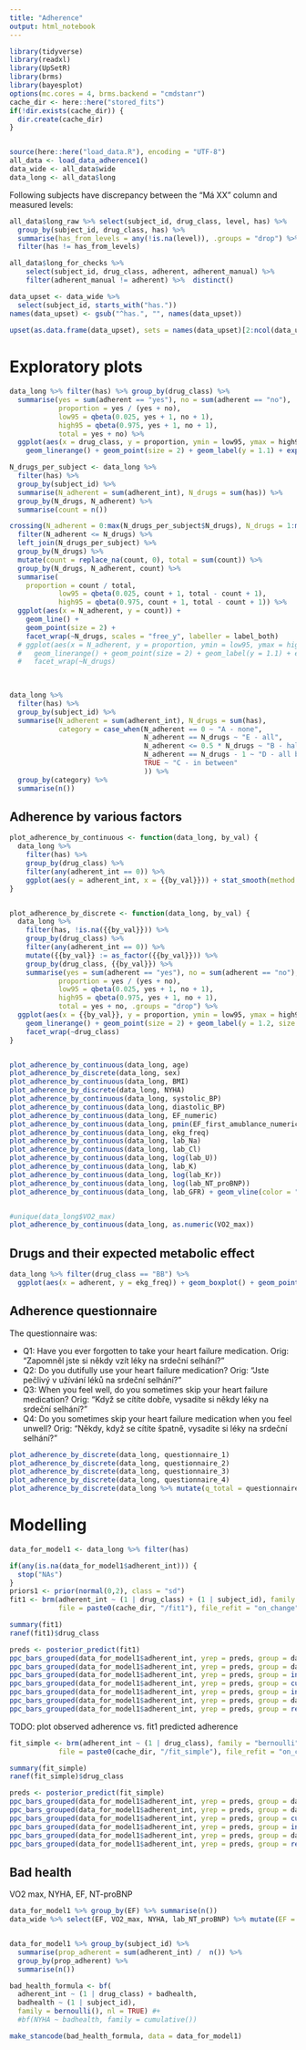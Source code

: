 ```yaml
---
title: "Adherence"
output: html_notebook
---
```


```r
library(tidyverse)
library(readxl)
library(UpSetR)
library(brms)
library(bayesplot)
options(mc.cores = 4, brms.backend = "cmdstanr")
cache_dir <- here::here("stored_fits")
if(!dir.exists(cache_dir)) {
  dir.create(cache_dir)
}


source(here::here("load_data.R"), encoding = "UTF-8")
all_data <- load_data_adherence1()
data_wide <- all_data$wide
data_long <- all_data$long
```

Following subjects have discrepancy between the "Má XX" column and measured levels:

```r
all_data$long_raw %>% select(subject_id, drug_class, level, has) %>%
  group_by(subject_id, drug_class, has) %>%
  summarise(has_from_levels = any(!is.na(level)), .groups = "drop") %>%
  filter(has != has_from_levels)
```

```r
all_data$long_for_checks %>% 
    select(subject_id, drug_class, adherent, adherent_manual) %>%
    filter(adherent_manual != adherent) %>%  distinct()  

```


```r
data_upset <- data_wide %>% 
  select(subject_id, starts_with("has."))
names(data_upset) <- gsub("^has.", "", names(data_upset))
  
upset(as.data.frame(data_upset), sets = names(data_upset)[2:ncol(data_upset)], order.by = "freq", nintersects = NA, nsets = 10)
```

# Exploratory plots

```r
data_long %>% filter(has) %>% group_by(drug_class) %>%
  summarise(yes = sum(adherent == "yes"), no = sum(adherent == "no"),
            proportion = yes / (yes + no), 
            low95 = qbeta(0.025, yes + 1, no + 1),
            high95 = qbeta(0.975, yes + 1, no + 1),
            total = yes + no) %>%
  ggplot(aes(x = drug_class, y = proportion, ymin = low95, ymax = high95, label = total)) + 
    geom_linerange() + geom_point(size = 2) + geom_label(y = 1.1) + expand_limits(y = 1.1)
```

```r
N_drugs_per_subject <- data_long %>%
  filter(has) %>%
  group_by(subject_id) %>%
  summarise(N_adherent = sum(adherent_int), N_drugs = sum(has)) %>%
  group_by(N_drugs, N_adherent) %>%
  summarise(count = n())

crossing(N_adherent = 0:max(N_drugs_per_subject$N_drugs), N_drugs = 1:max(N_drugs_per_subject$N_drugs)) %>% 
  filter(N_adherent <= N_drugs) %>%
  left_join(N_drugs_per_subject) %>%
  group_by(N_drugs) %>%
  mutate(count = replace_na(count, 0), total = sum(count)) %>%
  group_by(N_drugs, N_adherent, count) %>%
  summarise(
    proportion = count / total, 
            low95 = qbeta(0.025, count + 1, total - count + 1),
            high95 = qbeta(0.975, count + 1, total - count + 1)) %>%
  ggplot(aes(x = N_adherent, y = count)) + 
    geom_line() +
    geom_point(size = 2) +
    facet_wrap(~N_drugs, scales = "free_y", labeller = label_both)
  # ggplot(aes(x = N_adherent, y = proportion, ymin = low95, ymax = high95, label = count)) + 
  #   geom_linerange() + geom_point(size = 2) + geom_label(y = 1.1) + expand_limits(y = 1.1) +
  #   facet_wrap(~N_drugs)
  
  
```

```r
data_long %>%
  filter(has) %>%
  group_by(subject_id) %>%
  summarise(N_adherent = sum(adherent_int), N_drugs = sum(has),
            category = case_when(N_adherent == 0 ~ "A - none",
                                 N_adherent == N_drugs ~ "E - all",
                                 N_adherent <= 0.5 * N_drugs ~ "B - half or less",
                                 N_adherent == N_drugs - 1 ~ "D - all but one",
                                 TRUE ~ "C - in between"
                                 )) %>%
  group_by(category) %>%
  summarise(n())
```


## Adherence by various factors

```r
plot_adherence_by_continuous <- function(data_long, by_val) {
  data_long %>%
    filter(has) %>%
    group_by(drug_class) %>%
    filter(any(adherent_int == 0)) %>%
    ggplot(aes(y = adherent_int, x = {{by_val}})) + stat_smooth(method = "glm", method.args=list(family="binomial"), formula = y ~ x) + geom_point(position = position_jitter(height = 0.1)) + facet_wrap(~drug_class)
}


plot_adherence_by_discrete <- function(data_long, by_val) {
  data_long %>%
    filter(has, !is.na({{by_val}})) %>%
    group_by(drug_class) %>%
    filter(any(adherent_int == 0)) %>%
    mutate({{by_val}} := as_factor({{by_val}})) %>%
    group_by(drug_class, {{by_val}}) %>%
    summarise(yes = sum(adherent == "yes"), no = sum(adherent == "no"),
            proportion = yes / (yes + no), 
            low95 = qbeta(0.025, yes + 1, no + 1),
            high95 = qbeta(0.975, yes + 1, no + 1),
            total = yes + no, .groups = "drop") %>%
  ggplot(aes(x = {{by_val}}, y = proportion, ymin = low95, ymax = high95, label = total)) + 
    geom_linerange() + geom_point(size = 2) + geom_label(y = 1.2, size = 3) + expand_limits(y = 1.25) +
    facet_wrap(~drug_class)
}


plot_adherence_by_continuous(data_long, age)
plot_adherence_by_discrete(data_long, sex)
plot_adherence_by_continuous(data_long, BMI)
plot_adherence_by_discrete(data_long, NYHA)
plot_adherence_by_continuous(data_long, systolic_BP)
plot_adherence_by_continuous(data_long, diastolic_BP)
plot_adherence_by_continuous(data_long, EF_numeric)
plot_adherence_by_continuous(data_long, pmin(EF_first_amublance_numeric, EF_first_contact_numeric))
plot_adherence_by_continuous(data_long, ekg_freq)
plot_adherence_by_continuous(data_long, lab_Na)
plot_adherence_by_continuous(data_long, lab_Cl)
plot_adherence_by_continuous(data_long, log(lab_U))
plot_adherence_by_continuous(data_long, lab_K)
plot_adherence_by_continuous(data_long, log(lab_Kr))
plot_adherence_by_continuous(data_long, log(lab_NT_proBNP))
plot_adherence_by_continuous(data_long, lab_GFR) + geom_vline(color = "red", xintercept = 1.55)


```
```r

```


```r
#unique(data_long$VO2_max)
plot_adherence_by_continuous(data_long, as.numeric(VO2_max))

```

## Drugs and their expected metabolic effect

```r
data_long %>% filter(drug_class == "BB") %>%
  ggplot(aes(x = adherent, y = ekg_freq)) + geom_boxplot() + geom_point(position = position_jitter(width = 0.3))
```

## Adherence questionnaire

The questionnaire was:

- Q1: Have you ever forgotten to take your heart failure medication. Orig: "Zapomněl jste si někdy vzít léky na srdeční selhání?"
- Q2: Do you dutifully use your heart failure medication? Orig: "Jste pečlivý v užívání léků na srdeční selhání?"
- Q3: When you feel well, do you sometimes skip your heart failure medication? Orig: "Když se cítíte dobře, vysadíte si někdy léky na srdeční selhání?"
- Q4: Do you sometimes skip your heart failure medication when you feel unwell? Orig: "Někdy, když se cítíte špatně, vysadíte si léky na srdeční selhání?"

```r


plot_adherence_by_discrete(data_long, questionnaire_1) 
plot_adherence_by_discrete(data_long, questionnaire_2)
plot_adherence_by_discrete(data_long, questionnaire_3)
plot_adherence_by_discrete(data_long, questionnaire_4)
plot_adherence_by_discrete(data_long %>% mutate(q_total = questionnaire_1 - questionnaire_2 + questionnaire_3 + as.numeric(questionnaire_4) ), q_total)

```





# Modelling

```r
data_for_model1 <- data_long %>% filter(has) 

if(any(is.na(data_for_model1$adherent_int))) {
  stop("NAs")
}
priors1 <- prior(normal(0,2), class = "sd")
fit1 <- brm(adherent_int ~ (1 | drug_class) + (1 | subject_id), family = "bernoulli", data = data_for_model1, prior = priors1, 
            file = paste0(cache_dir, "/fit1"), file_refit = "on_change", refresh = 500)

summary(fit1)
ranef(fit1)$drug_class
```



```r
preds <- posterior_predict(fit1)
ppc_bars_grouped(data_for_model1$adherent_int, yrep = preds, group = data_for_model1$drug_class)
ppc_bars_grouped(data_for_model1$adherent_int, yrep = preds, group = data_for_model1$sex)
ppc_bars_grouped(data_for_model1$adherent_int, yrep = preds, group = interaction(data_for_model1$sex, data_for_model1$drug_class), freq = FALSE)
ppc_bars_grouped(data_for_model1$adherent_int, yrep = preds, group = cut(data_for_model1$age, 4))
ppc_bars_grouped(data_for_model1$adherent_int, yrep = preds, group = interaction(data_for_model1$sex, cut(data_for_model1$age, 4)))
ppc_bars_grouped(data_for_model1$adherent_int, yrep = preds, group = data_for_model1$NYHA, freq = FALSE)
ppc_bars_grouped(data_for_model1$adherent_int, yrep = preds, group = replace_na(data_for_model1$EF, "NA"), freq = FALSE)

```


TODO:
plot observed adherence vs. fit1 predicted adherence

```r
fit_simple <- brm(adherent_int ~ (1 | drug_class), family = "bernoulli", data = data_for_model1, prior = priors1, 
            file = paste0(cache_dir, "/fit_simple"), file_refit = "on_change", refresh = 500)

summary(fit_simple)
ranef(fit_simple)$drug_class
```

```r
preds <- posterior_predict(fit_simple)
ppc_bars_grouped(data_for_model1$adherent_int, yrep = preds, group = data_for_model1$drug_class)
ppc_bars_grouped(data_for_model1$adherent_int, yrep = preds, group = data_for_model1$sex)
ppc_bars_grouped(data_for_model1$adherent_int, yrep = preds, group = cut(data_for_model1$age, 4))
ppc_bars_grouped(data_for_model1$adherent_int, yrep = preds, group = interaction(data_for_model1$sex, cut(data_for_model1$age, 4)))
ppc_bars_grouped(data_for_model1$adherent_int, yrep = preds, group = data_for_model1$NYHA)
ppc_bars_grouped(data_for_model1$adherent_int, yrep = preds, group = replace_na(data_for_model1$EF, "NA"))

```



## Bad health

VO2 max, NYHA, EF, NT-proBNP

```r
data_for_model1 %>% group_by(EF) %>% summarise(n())
data_wide %>% select(EF, VO2_max, NYHA, lab_NT_proBNP) %>% mutate(EF = as.integer(factor(EF)) + runif(n(), -0.1,0.1), NYHA = as.integer(factor(NYHA))  + runif(n(), -0.1,0.1), lab_NT_proBNP = log(lab_NT_proBNP)) %>% as.matrix() %>% pairs()
```

```r

```


```r
data_for_model1 %>% group_by(subject_id) %>%
  summarise(prop_adherent = sum(adherent_int) /  n()) %>%
  group_by(prop_adherent) %>%
  summarise(n())
```


```r
bad_health_formula <- bf(
  adherent_int ~ (1 | drug_class) + badhealth,
  badhealth ~ (1 | subject_id),
  family = bernoulli(), nl = TRUE) #+
  #bf(NYHA ~ badhealth, family = cumulative())

make_stancode(bad_health_formula, data = data_for_model1)
```

